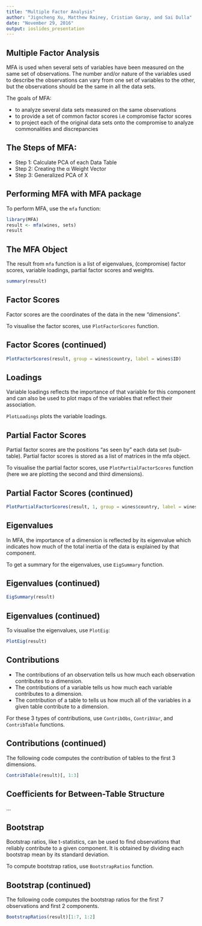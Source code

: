 ```yaml
---
title: "Multiple Factor Analysis"
author: "Jigncheng Xu, Matthew Rainey, Cristian Garay, and Sai Dulla"
date: "November 29, 2016"
output: ioslides_presentation
---
```


## Multiple Factor Analysis

MFA is used when several sets of variables have been measured on the same set of observations.
The number and/or nature of the variables used to describe the observations can vary from one 
set of variables to the other, but the observations should be the same in all the data sets.

The goals of MFA:

- to analyze several data sets measured on the same observations
- to provide a set of common factor scores i.e compromise factor scores
- to project each of the original data sets onto the compromise to analyze
  commonalities and discrepancies

## The Steps of MFA: 

- Step 1: Calculate PCA of each Data Table
- Step 2: Creating the α Weight Vector
- Step 3: Generalized PCA of X

## Performing MFA with MFA package
To perform MFA, use the `mfa` function:
```r
library(MFA)
result <- mfa(wines, sets)
result
```

## The MFA Object
The result from `mfa` function is a list of eigenvalues, (compromise)
factor scores, variable loadings, partial factor scores and weights.
```r
summary(result)
```

## Factor Scores
Factor scores are the coordinates of the data in the new "dimensions".

To visualise the factor scores, use `PlotFactorScores`
function.

## Factor Scores (continued)
```r
PlotFactorScores(result, group = wines$country, label = wines$ID)
```

## Loadings
Variable loadings reflects the importance of that variable for this
component and can also be used to plot maps of the variables that
reflect their association.

`PlotLoadings` plots the variable loadings.

## Partial Factor Scores
Partial factor scores are the positions "as seen by" each data set
(sub-table). Partial factor scores is stored as a list of matrices in
the mfa object.

To visualise the partial factor scores, use `PlotPartialFactorScores`
function (here we are plotting the second and third dimensions).

## Partial Factor Scores (continued)
```r
PlotPartialFactorScores(result, 1, group = wines$country, label = wines$ID, dim = c(2, 3))
```

## Eigenvalues
In MFA, the importance of a dimension is reflected by its eigenvalue
which indicates how much of the total inertia of the data is explained by that component.

To get a summary for the eigenvalues, use `EigSummary` function.

## Eigenvalues (continued)
```r
EigSummary(result)
```

## Eigenvalues (continued)
To visualise the eigenvalues, use `PlotEig`:
```r
PlotEig(result)
```

## Contributions
- The contributions of an observation tells us how much each
  observation contributes to a dimension.
- The contributions of a variable tells us how much each variable
  contributes to a dimension.
- The contribution of a table to tells us how much all of the
  variables in a given table contribute to a dimension.

For these 3 types of contributions, use `ContribObs`, `ContribVar`,
and `ContribTable` functions.

## Contributions (continued)
The following code computes the contribution of tables to the first 3 dimensions.
```r
ContribTable(result)[, 1:3]
```

## Coefficients for Between-Table Structure
...

## Bootstrap
Bootstrap ratios, like t-statistics, can be used to find observations
that reliably contribute to a given component. It is obtained by
dividing each bootstrap mean by its standard deviation.

To compute bootstrap ratios, use `BootstrapRatios` function.

## Bootstrap (continued)
The following code computes the bootstrap ratios for the first 7
observations and first 2 components.
```r
BootstrapRatios(result)[1:7, 1:2]
```
